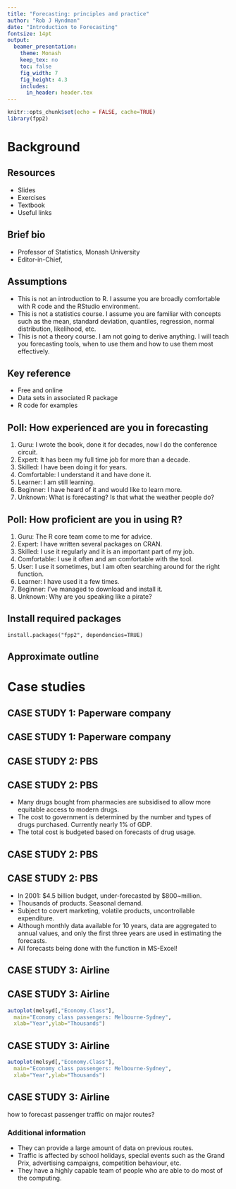 ```yaml
---
title: "Forecasting: principles and practice"
author: "Rob J Hyndman"
date: "Introduction to Forecasting"
fontsize: 14pt
output:
  beamer_presentation:
    theme: Monash
    keep_tex: no
    toc: false
    fig_width: 7
    fig_height: 4.3
    includes:
      in_header: header.tex
---
```


```r
knitr::opts_chunk$set(echo = FALSE, cache=TRUE)
library(fpp2)
```

# Background

## Resources

\large

 * Slides
 * Exercises
 * Textbook
 * Useful links

\begin{alertblock}{}{\centerline{\Large\textbf{\url{robjhyndman.com/uwa2017}}}}
\end{alertblock}

## Brief bio

  - Professor of Statistics, Monash University
  - Editor-in-Chief, \textit{International Journal of Forecasting}

\pause\vspace*{0.3cm}

\begin{block}{How my forecasting methodology is used:}
\begin{itemize}
 \item Pharmaceutical Benefits \rlap{Scheme}
 \item Cancer incidence and mortality
 \item Electricity demand
 \item Ageing population
 \item Fertilizer sales
\end{itemize}
\end{block}


\begin{textblock}{5.5}(6.8,7.8)\begin{alertblock}{}\Large robjhyndman.com\end{alertblock}\end{textblock}

\vspace*{10cm}


## Assumptions

  * This is not an introduction to R. I assume you are broadly comfortable with R code and the RStudio environment.
  * This is not a statistics course. I assume you are familiar with concepts such as the mean, standard deviation, quantiles, regression, normal distribution, likelihood, etc.
  * This is not a theory course. I am not going to derive anything. I will teach you forecasting tools, when to use them and how to use them most effectively.


## Key reference

\large

\begin{block}{}\bf
\hangafter=1\hangindent=.3cm
 {Hyndman, R.~J. \& Athanasopoulos, G. (2017) \emph{Forecasting: principles and practice}, 2nd ed.}
\end{block}\pause
\begin{alertblock}{}\Large
\centerline{\bf OTexts.org/fpp2/}
\end{alertblock}

\pause

  * Free and online
  * Data sets in associated R package
  * R code for examples

## Poll: How experienced are you in forecasting

  1. Guru: I wrote the book, done it for decades, now I do the conference circuit.
  2. Expert: It has been my full time job for more than a decade.
  3. Skilled: I have been doing it for years.
  1. Comfortable: I understand it and have done it.
  1. Learner: I am still learning.
  1. Beginner: I have heard of it and would like to learn more.
  1. Unknown: What is forecasting? Is that what the weather people do?


## Poll: How proficient are you in using R?

  1. Guru: The R core team come to me for advice.
  1. Expert: I have written several packages on CRAN.
  1. Skilled: I use it regularly and it is an important part of my job.
  1. Comfortable: I use it often and am comfortable with the tool.
  1. User: I use it sometimes, but I am often searching around for the right function.
  1. Learner: I have used it a few times.
  1. Beginner: I've managed to download and install it.
  1. Unknown: Why are you speaking like a pirate?


## Install required packages

```
install.packages("fpp2", dependencies=TRUE)
```

<!-- ## Getting help with R -->

<!-- \small -->

<!-- ``` -->
<!-- # Search for terms -->
<!-- ??forecasting -->

<!-- # Detailed help -->
<!-- ?forecast -->

<!-- # Worked examples -->
<!-- example("forecast.ar") -->

<!-- # Similar names -->
<!-- apropos("forecast") -->

<!-- #Help on package -->
<!-- help(package="fpp") -->
<!-- ``` -->


## Approximate outline

\centering\fontsize{13}{15}\sf
\begin{tabular}{rp{6.6cm}l}
  \bf Day & \bf Topic                     & \bf Chapter \\
  \midrule
  1.1       & Time series graphics          & 2 \\
  1.2       & The forecaster's toolbox      & 3 \\
  1.3       & Seasonality and trends        & 6 \\
  1.4       & Exponential smoothing         & 7 \\
  \midrule
  2.1       & ETS state space models        & 7 \\
  2.2       & Transformations               & 3 \\
  2.3       & Stationarity and differencing & 8 \\
  2.4       & Non-seasonal ARIMA models     & 8 \\
  2.5       & Seasonal ARIMA models         & 8 \\
  \midrule
  3.1       & Time series cross-validation  & 3 \\
  3.2       & Dynamic regression            & 9 \\
  3.3       & Hierarchical forecasting      & 10 \\
  3.4       & Advanced models               & 11
\end{tabular}


# Case studies

## CASE STUDY 1: Paperware company

\small

\begin{textblock}{7.6}(0.2,1.2)
\textbf{Problem:} Want forecasts of each of hundreds of
items. Series can be stationary, trended or seasonal. They currently
have a large forecasting program written in-house but it doesn't seem
to produce sensible forecasts. They want me to tell them what is
wrong and fix it.
\end{textblock}

\placefig{8}{1.}{width=4.8cm}{tableware2}

\begin{textblock}{12}(0.3,5.6)
\structure{Additional information}\vspace*{-0.3cm}
\begin{itemize}\tightlist
  \item Program  written in COBOL making numerical calculations limited. It is not possible to do any optimisation.
  \item Their programmer has little experience in numerical computing.
  \item They employ no statisticians and want the program to produce forecasts automatically.
\end{itemize}
\end{textblock}


## CASE STUDY 1: Paperware company

\structure{Methods currently used}

\begin{description}
  \item[A] 12 month average
  \item[C] 6 month average
  \item[E] straight line regression over last 12 months
  \item[G] straight line regression over last 6 months
  \item[H] average slope between last year's and this year's values.\\
  (Equivalent to differencing at lag 12 and taking mean.)
  \item[I] Same as H except over 6 months.
  \item[K] I couldn't understand the explanation.
\end{description}



## CASE STUDY 2: PBS

\fullwidth{pills}


## CASE STUDY 2: PBS
\begin{block}{}
The \structure{Pharmaceutical Benefits Scheme} (PBS) is the Australian government drugs subsidy scheme.
\end{block}
\pause

  * Many drugs bought from pharmacies are subsidised to allow more equitable access to modern drugs.
  * The cost to government is determined by the number and types of drugs purchased. Currently nearly 1\% of GDP.
  * The total cost is budgeted based on forecasts of drug usage.

## CASE STUDY 2: PBS

\fullheight{pbs2}

## CASE STUDY 2: PBS

  * In 2001: \$4.5 billion budget, under-forecasted by \$800~million.
  * Thousands of products. Seasonal demand.
  * Subject to covert marketing, volatile products, uncontrollable expenditure.
  * Although monthly data available for 10 years, data are aggregated to annual values, and only the first three years are used in estimating the forecasts.
  * All forecasts being done with the \texttt{FORECAST} function in MS-Excel!


\begin{alertblock}<2>{}
\textbf{Problem:} How to do the forecasting better?
\end{alertblock}
\vspace{5cm}


## \large CASE STUDY 3: Airline

\fullwidth{ansettlogo}


## CASE STUDY 3: Airline

```r
autoplot(melsyd[,"Economy.Class"],
  main="Economy class passengers: Melbourne-Sydney",
  xlab="Year",ylab="Thousands")
```


## CASE STUDY 3: Airline

```r
autoplot(melsyd[,"Economy.Class"],
  main="Economy class passengers: Melbourne-Sydney",
  xlab="Year",ylab="Thousands")
```

\begin{textblock}{4.2}(7,6)
\begin{alertblock}{}
Not the real data! Or is it?
\end{alertblock}
\end{textblock}


## CASE STUDY 3: Airline

\textbf{Problem:} how to forecast passenger traffic on major routes?

### Additional information

  * They can provide a large amount of data on previous routes.
  * Traffic is affected by school holidays, special events such as
the Grand Prix, advertising campaigns, competition behaviour, etc.
  * They have a highly capable team of people who are able to do
most of the computing.

